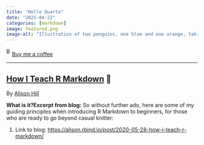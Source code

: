 ```yaml
---
title: "Hello Quarto"
date: "2025-04-22"
categories: [markdown]
image: featured.png
image-alt: "Illustration of two penguins, one blue and one orange, taking a selfie with a selfie stick. The moon in the background looks like the Quarto logo."
---
```



<link href="https://fonts.googleapis.com/css?family=Cookie" rel="stylesheet"><a class="bmc-button" target="_blank" href="https://www.buymeacoffee.com/JoscelinRocha">![Buy me a coffee](https://cdn.buymeacoffee.com/buttons/bmc-new-btn-logo.svg){alt="Buy me a coffee" width="15" height="21"}Buy me a coffee</a>

------------------------------------------------------------------------


## [How I Teach R Markdown](https://alison.rbind.io/post/2020-05-28-how-i-teach-r-markdown/) 💯

By [Alison
Hill](https://alison.rbind.io/post/2020-05-28-how-i-teach-r-markdown/)

**What is it?****Excerpt from blog:** So without further ado, here are some
of my guiding principles when introducing R Markdown to
beginners, for those who are ready to go beyond casual
knitter:

1.  Link to blog:
    <https://alison.rbind.io/post/2020-05-28-how-i-teach-r-markdown/>